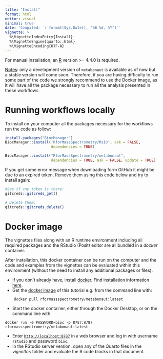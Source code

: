 ```yaml
---
title: "Install"
format: html
editor: visual
minimal: true
date: 'Compiled: `r format(Sys.Date(), "%B %d, %Y")`'
vignette: >
  %\VignetteIndexEntry{Install}
  %\VignetteEngine{quarto::html}
  %\VignetteEncoding{UTF-8}
---
```


For manual installation, an [R](https://www.r-project.org/) version \>= 4.4.0 is
required.

[Notes]{.underline}: only a development version of `metabonaut` is available as
of now but a stable version will come soon. Therefore, if you are having
difficulty to run some part of the code we strongly recommend to use the Docker
image, as it will have all the package necessary to run all the analysis
presented in these workflows.

# Running workflows locally

To install on your computer all the packages necessary for the workflows run the
code as follow:

```r
install.packages("BiocManager")
BiocManager::install('RforMassSpectrometry/MsIO', ask = FALSE, 
                     dependencies = TRUE)

BiocManager::install("RforMassSpectrometry/metabonaut",
                     dependencies = TRUE, ask = FALSE, update = TRUE)
```

If you get some error message when downloading form GitHub it might be due to
an expired token. Remove them using this code below and try to install again: 

```r
#See if any token is there:
gitcreds::gitcreds_get()

# Delete them:
gitcreds::gitcreds_delete()
```


# Docker image

The vignettes files along with an R runtime environment including all required
packages and the RStudio (Posit) editor are all bundled in a *docker* container.

After installation, this docker container can be run on the computer and the
code and examples from the vignettes can be evaluated within this environment
(without the need to install any additional packages or files).

-   If you don't already have, install [docker](https://www.docker.com/). Find
    installation information [here](https://docs.docker.com/desktop/).
-   Get the [docker
    image](https://hub.docker.com/r/rformassspectrometry/metabonaut) of this
    tutorial e.g. from the command line with:

```         
    docker pull rformassspectrometry/metabonaut:latest
```

-   Start the docker container, either through the Docker Desktop, or on the
    command line with

```         
docker run -e PASSWORD=bioc -p 8787:8787 rformassspectrometry/metabonaut:latest
```

-   Enter [`http://localhost:8787`](http://localhost:8787) in a web browser and
    log in with username `rstudio` and password `bioc`.
-   In the RStudio server version: open any of the Quarto files in the
    *vignettes* folder and evaluate the R code blocks in that document.
